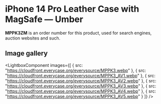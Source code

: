 
# iPhone 14 Pro Leather Case with MagSafe — Umber

<Callout type='info' emoji='👉🏻'>**MPPK3ZM** is an order number for this product, used for search engines, auction websites and such.</Callout>

## Image gallery

<LightboxComponent
    images={[
      {
        src: "https://cloudfront.everycase.org/everysource/MPPK3.webp"
      },
      {
        src: "https://cloudfront.everycase.org/everysource/MPPK3_AV1.webp"
      },
      {
        src: "https://cloudfront.everycase.org/everysource/MPPK3_AV2.webp"
      },
      {
        src: "https://cloudfront.everycase.org/everysource/MPPK3_AV3.webp"
      },
      {
        src: "https://cloudfront.everycase.org/everysource/MPPK3_AV4.webp"
      },
      {
        src: "https://cloudfront.everycase.org/everysource/MPPK3_AV5.webp"
      }
    ]}
  />
